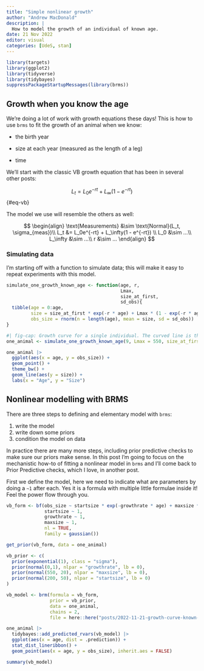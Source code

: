 ```yaml
---
title: "Simple nonlinear growth"
author: "Andrew MacDonald"
description: |
  How to model the growth of an individual of known age.
date: 21 Nov 2022
editor: visual
categories: [UdeS, stan]
---
```


```r
library(targets)
library(ggplot2)
library(tidyverse)
library(tidybayes)
suppressPackageStartupMessages(library(brms))
```

## Growth when you know the age

We're doing a lot of work with growth equations these days! This is how to use `brms` to fit the growth of an animal when we know:

-   the birth year

-   size at each year (measured as the length of a leg)

-   time

We'll start with the classic VB growth equation that has been in several other posts:

$$
L_t = L_0e^{-rt} + L_\infty(1 - e^{-rt})
$$ {#eq-vb}

The model we use will resemble the others as well:

$$
\begin{align}
\text{Measurements} &\sim \text{Normal}(L_t, \sigma_{meas})\\
L_t &= L_0e^{-rt} + L_\infty(1 - e^{-rt}) \\
L_0 &\sim ...\\
L_\infty &\sim ...\\
r &\sim ...
\end{align}
$$

### Simulating data

I'm starting off with a function to simulate data; this will make it easy to repeat experiments with this model.

```r
simulate_one_growth_known_age <- function(age, r,
                                          Lmax,
                                          size_at_first,
                                          sd_obs){
  tibble(age = 0:age,
         size = size_at_first * exp(-r * age) + Lmax * (1 - exp(-r * age)),
         obs_size = rnorm(n = length(age), mean = size, sd = sd_obs))
}
```

```r
#| fig-cap: Growth curve for a single individual. The curved line is the true size, and the dots are observations around it. The observations are taken in the field while the semi-tranquilized animal is struggling, so they show some slight variation.
one_animal <- simulate_one_growth_known_age(9, Lmax = 550, size_at_first = 277, r = .7, sd_obs = 6)

one_animal |> 
  ggplot(aes(x = age, y = obs_size)) + 
  geom_point() + 
  theme_bw() + 
  geom_line(aes(y = size)) + 
  labs(x = "Age", y = "Size") 
```

## Nonlinear modelling with BRMS

There are three steps to defining and elementary model with `brms`:

1.  write the model
2.  write down some priors
3.  condition the model on data

In practice there are many more steps, including prior predictive checks to make sure our priors make sense. In this post I'm going to focus on the mechanistic how-to of fitting a nonlinear model in `brms` and I'll come back to Prior Predictive checks, which I love, in another post.

First we define the model, here we need to indicate what are parameters by doing a `~1` after each. Yes it is a formula with multiple little formulae inside it! Feel the power flow through you.

```r

vb_form <- bf(obs_size ~ startsize * exp(-growthrate * age) + maxsize * (1 - exp(-growthrate * age)),
              startsize ~ 1, 
              growthrate ~ 1,
              maxsize ~ 1,
              nl = TRUE,
              family = gaussian())

get_prior(vb_form, data = one_animal)

vb_prior <- c(
  prior(exponential(1), class = "sigma"),
  prior(normal(0,1), nlpar = "growthrate", lb = 0),
  prior(normal(550, 20), nlpar = "maxsize", lb = 0),
  prior(normal(200, 50), nlpar = "startsize", lb = 0)
)

vb_model <- brm(formula = vb_form,
                prior = vb_prior, 
                data = one_animal, 
                chains = 2, 
                file = here::here("posts/2022-11-21-growth-curve-known-age/vb_model.rds"))
```

```r
one_animal |> 
  tidybayes::add_predicted_rvars(vb_model) |> 
  ggplot(aes(x = age, dist = .prediction)) + 
  stat_dist_lineribbon() + 
  geom_point(aes(x = age, y = obs_size), inherit.aes = FALSE) 
```

```r
summary(vb_model)
```
